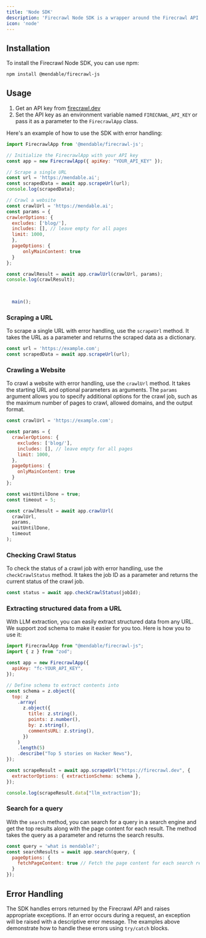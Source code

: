 ```yaml
---
title: 'Node SDK'
description: 'Firecrawl Node SDK is a wrapper around the Firecrawl API to help you easily turn websites into markdown.'
icon: 'node'
---
```


## Installation

To install the Firecrawl Node SDK, you can use npm:

```bash
npm install @mendable/firecrawl-js
```

## Usage

1. Get an API key from [firecrawl.dev](https://firecrawl.dev)
2. Set the API key as an environment variable named `FIRECRAWL_API_KEY` or pass it as a parameter to the `FirecrawlApp` class.


Here's an example of how to use the SDK with error handling:

```js
import FirecrawlApp from '@mendable/firecrawl-js';

// Initialize the FirecrawlApp with your API key
const app = new FirecrawlApp({ apiKey: "YOUR_API_KEY" });

// Scrape a single URL
const url = 'https://mendable.ai';
const scrapedData = await app.scrapeUrl(url);
console.log(scrapedData);

// Crawl a website
const crawlUrl = 'https://mendable.ai';
const params = {
crawlerOptions: {
  excludes: ['blog/'],
  includes: [], // leave empty for all pages 
  limit: 1000,
  },
  pageOptions: {
      onlyMainContent: true
  }
};

const crawlResult = await app.crawlUrl(crawlUrl, params);
console.log(crawlResult);

   

  main();
```

### Scraping a URL

To scrape a single URL with error handling, use the `scrapeUrl` method. It takes the URL as a parameter and returns the scraped data as a dictionary.

```js
const url = 'https://example.com';
const scrapedData = await app.scrapeUrl(url);
```


### Crawling a Website

To crawl a website with error handling, use the `crawlUrl` method. It takes the starting URL and optional parameters as arguments. The `params` argument allows you to specify additional options for the crawl job, such as the maximum number of pages to crawl, allowed domains, and the output format.

```js
const crawlUrl = 'https://example.com';

const params = {
  crawlerOptions: {
    excludes: ['blog/'],
    includes: [], // leave empty for all pages
    limit: 1000,
  },
  pageOptions: {
    onlyMainContent: true
  }
};

const waitUntilDone = true;
const timeout = 5;

const crawlResult = await app.crawlUrl(
  crawlUrl,
  params,
  waitUntilDone,
  timeout
);
```


### Checking Crawl Status

To check the status of a crawl job with error handling, use the `checkCrawlStatus` method. It takes the job ID as a parameter and returns the current status of the crawl job.

```js
const status = await app.checkCrawlStatus(jobId);
```

### Extracting structured data from a URL

With LLM extraction, you can easily extract structured data from any URL. We support zod schema to make it easier for you too. Here is how you to use it:
 
```js
import FirecrawlApp from "@mendable/firecrawl-js";
import { z } from "zod";

const app = new FirecrawlApp({
  apiKey: "fc-YOUR_API_KEY",
});

// Define schema to extract contents into
const schema = z.object({
  top: z
    .array(
      z.object({
        title: z.string(),
        points: z.number(),
        by: z.string(),
        commentsURL: z.string(),
      })
    )
    .length(5)
    .describe("Top 5 stories on Hacker News"),
});

const scrapeResult = await app.scrapeUrl("https://firecrawl.dev", {
  extractorOptions: { extractionSchema: schema },
});

console.log(scrapeResult.data["llm_extraction"]);
```

### Search for a query

With the `search` method, you can search for a query in a search engine and get the top results along with the page content for each result. The method takes the query as a parameter and returns the search results.

```js
const query = 'what is mendable?';
const searchResults = await app.search(query, {
  pageOptions: {
    fetchPageContent: true // Fetch the page content for each search result
  }
});
```


## Error Handling

The SDK handles errors returned by the Firecrawl API and raises appropriate exceptions. If an error occurs during a request, an exception will be raised with a descriptive error message. The examples above demonstrate how to handle these errors using `try/catch` blocks.